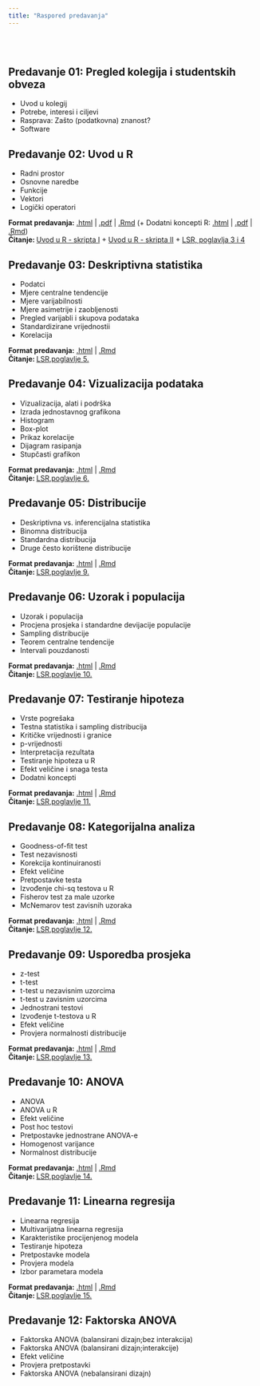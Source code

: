 ```yaml
---
title: "Raspored predavanja"
---
```


<br>
<br>

## Predavanje 01: Pregled kolegija i studentskih obveza

- Uvod u kolegij
- Potrebe, interesi i ciljevi
- Rasprava: Zašto (podatkovna) znanost?
- Software 
    
    
## Predavanje 02: Uvod u R


- Radni prostor
- Osnovne naredbe
- Funkcije
- Vektori
- Logički operatori


<b>Format predavanja:</b> <a href="/Moduli/02_UVOD_U_R.html">.html</a> | <a href="/Moduli/02_UVOD_U_R.pdf">.pdf</a> | <a href="/Predavanja/02_UVOD_U_R.Rmd">.Rmd</a> (+ Dodatni koncepti R: <a href="/Predavanja/02_DODATNI_KONCEPTI_R.html">.html</a> | <a href="/Moduli/02_DODATNI_KONCEPTI_R.pdf">.pdf</a> | <a href="/Moduli/02_DODATNI_KONCEPTI_R.Rmd">.Rmd</a>)
<br><b>Čitanje: </b><a href="https://www.srce.unizg.hr/files/srce/docs/edu/R/s720_polaznik.pdf">Uvod u R - skripta I</a> + </b><a href="https://cran.r-project.org/doc/contrib/Kasum+Legovic-UvodUr.pdf">Uvod u R - skripta II</a> + </b><a href="https://learningstatisticswithr.com/lsr-0.6.pdf">LSR, poglavlja 3 i 4</a>



## Predavanje 03: Deskriptivna statistika



- Podatci
- Mjere centralne tendencije
- Mjere varijabilnosti
- Mjere asimetrije i zaobljenosti
- Pregled varijabli i skupova podataka
- Standardizirane vrijednostii
- Korelacija


<b>Format predavanja:</b>  <a href="/Moduli/03_DESKRIPTIVNA_STATISTIKA_xar.html">.html</a> | <a href="/Moduli/03_DESKRIPTIVNA_STATISTIKA_xar.Rmd">.Rmd</a>
<br><b>Čitanje: </b><a href="https://learningstatisticswithr.com/lsr-0.6.pdf">LSR,poglavlje 5.</a>


## Predavanje 04: Vizualizacija podataka


- Vizualizacija, alati i podrška 
- Izrada jednostavnog grafikona
- Histogram
- Box-plot
- Prikaz korelacije
- Dijagram rasipanja
- Stupčasti grafikon

<b>Format predavanja:</b> <a href="/Moduli/04_GRAFIKONI_I_VIZUALIZACIJE_xar.html">.html</a> | <a href="/Moduli/04_GRAFIKONI_I_VIZUALIZACIJE_xar.Rmd">.Rmd</a>
<br><b>Čitanje: </b><a href="https://learningstatisticswithr.com/lsr-0.6.pdf">LSR,poglavlje 6.</a>


## Predavanje 05: Distribucije


- Deskriptivna vs. inferencijalna statistika
- Binomna distribucija
- Standardna distribucija
- Druge često korištene distribucije


<b>Format predavanja:</b> <a href="/Moduli/05_VJEROJATNOST.html">.html</a> | <a href="/Moduli/05_VJEROJATNOST..Rmd">.Rmd</a>
<br><b>Čitanje: </b><a href="https://learningstatisticswithr.com/lsr-0.6.pdf">LSR,poglavlje 9.</a>


## Predavanje 06: Uzorak i populacija

- Uzorak i populacija
- Procjena prosjeka i standardne devijacije populacije
- Sampling distribucije
- Teorem centralne tendencije
- Intervali pouzdanosti

<b>Format predavanja:</b> <a href="/Moduli/06_UZORAK_POPULACIJA.html">.html</a> | <a href="/Moduli/06_UZORAK_POPULACIJA.Rmd">.Rmd</a>
<br><b>Čitanje: </b><a href="https://learningstatisticswithr.com/lsr-0.6.pdf">LSR,poglavlje 10.</a>


## Predavanje 07: Testiranje hipoteza


- Vrste pogrešaka
- Testna statistika i sampling distribucija
- Kritičke vrijednosti i granice
- p-vrijednosti
- Interpretacija rezultata
- Testiranje hipoteza u R
- Efekt veličine i snaga testa
- Dodatni koncepti

<b>Format predavanja:</b> <a href="/Moduli/07_HIPOTEZE.html">.html</a> | <a href="/Moduli/07_HIPOTEZE.Rmd">.Rmd</a>
<br><b>Čitanje: </b><a href="https://learningstatisticswithr.com/lsr-0.6.pdf">LSR,poglavlje 11.</a>


## Predavanje 08: Kategorijalna analiza


- Goodness-of-fit test
- Test nezavisnosti
- Korekcija kontinuiranosti
- Efekt veličine
- Pretpostavke testa
- Izvođenje chi-sq testova u R
- Fisherov test za male uzorke
- McNemarov test zavisnih uzoraka


<b>Format predavanja:</b> <a href="/Moduli/08_KATEGORIJALNA_ANALIZA.html">.html</a> | <a href="/Moduli/08_KATEGORIJALNA_ANALIZA.Rmd">.Rmd</a>
<br><b>Čitanje: </b><a href="https://learningstatisticswithr.com/lsr-0.6.pdf">LSR,poglavlje 12.</a>


## Predavanje 09: Usporedba prosjeka


- z-test
- t-test
- t-test u nezavisnim uzorcima
- t-test u zavisnim uzorcima
- Jednostrani testovi
- Izvođenje t-testova u R
- Efekt veličine
- Provjera normalnosti distribucije



<b>Format predavanja:</b> <a href="/Moduli/09_USPOREDBA_PROSJEKA.html">.html</a> | <a href="/Moduli/09_USPOREDBA_PROSJEKA.Rmd">.Rmd</a>
<br><b>Čitanje: </b><a href="https://learningstatisticswithr.com/lsr-0.6.pdf">LSR,poglavlje 13.</a>


## Predavanje 10: ANOVA


- ANOVA
- ANOVA u R
- Efekt veličine
- Post hoc testovi
- Pretpostavke jednostrane ANOVA-e
- Homogenost varijance
- Normalnost distribucije



<b>Format predavanja:</b> <a href="/Moduli/10_ANOVA.html">.html</a> | <a href="/Moduli/10_ANOVA.Rmd">.Rmd</a>
<br><b>Čitanje: </b><a href="https://learningstatisticswithr.com/lsr-0.6.pdf">LSR,poglavlje 14.</a>


## Predavanje 11: Linearna regresija


- Linearna regresija
- Multivarijatna linearna regresija
- Karakteristike procijenjenog modela
- Testiranje hipoteza
- Pretpostavke modela
- Provjera modela
- Izbor parametara modela

<b>Format predavanja:</b> <a href="/Moduli/11_REG.html">.html</a> | <a href="/Moduli/11_REG.Rmd">.Rmd</a>
<br><b>Čitanje: </b><a href="https://learningstatisticswithr.com/lsr-0.6.pdf">LSR,poglavlje 15.</a>


## Predavanje 12: Faktorska ANOVA


- Faktorska ANOVA (balansirani dizajn;bez interakcija)
- Faktorska ANOVA (balansirani dizajn;interakcije)
- Efekt veličine
- Provjera pretpostavki
- Faktorska ANOVA (nebalansirani dizajn)

<br>
<br>
<br>


